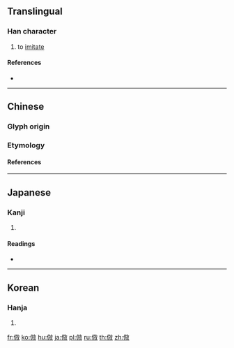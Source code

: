 {{also|仿}}
==Translingual==

===Han character===
{{Han char|rn=9|rad=人|as=08|sn=10|four=28240|canj=OYSK|ids=⿰亻放}}

# to [[imitate]]

====References====
* {{Han ref|kx=0108.140|dkj=00785|dj=0231.040|hdz=10183.020|uh=5023|ud=20515|bh=ADC0|bd=44480}}

----

==Chinese==

===Glyph origin===
{{Han etym}}

===Etymology===
{{zh-see|仿|v}}

====References====
{{R:twedu|A00088-004-2}}
{{R:twedu|A00171}}



----

==Japanese==

===Kanji===
{{ja-kanji|grade=c|rs=人08}}

# {{defn|lang=ja|sort=人08}}

====Readings====
* {{ja-readings|on=[[ほう]] (hō)|kun=[[ならう]] (narau)}}

----

==Korean==

===Hanja===
{{ko-hanja|hangeul=방|rv=bang|mr=pang}}

# {{defn|lang=ko|sort=人08}}

[[fr:倣]]
[[ko:倣]]
[[hu:倣]]
[[ja:倣]]
[[pl:倣]]
[[ru:倣]]
[[th:倣]]
[[zh:倣]]